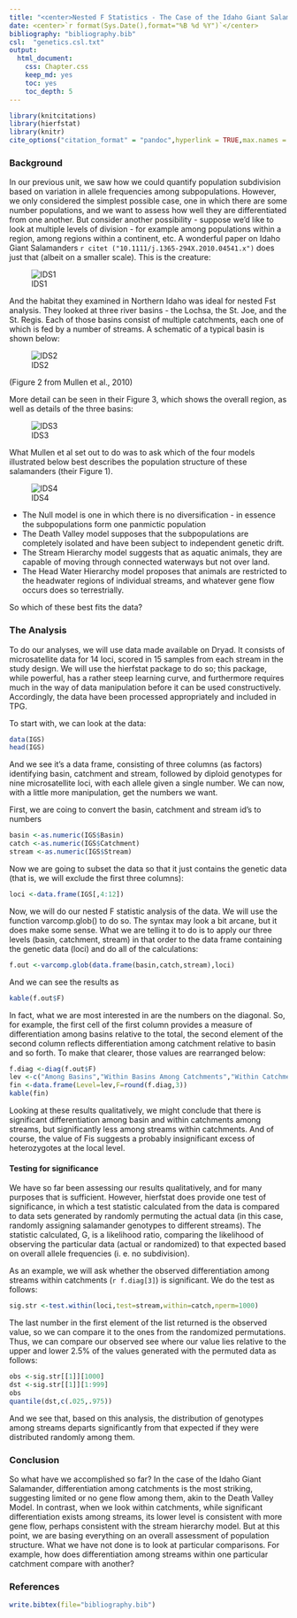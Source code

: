 ```yaml
---
title: "<center>Nested F Statistics - The Case of the Idaho Giant Salamander</center>"
date: <center>`r format(Sys.Date(),format="%B %d %Y")`</center>
bibliography: "bibliography.bib"
csl:  "genetics.csl.txt"
output:
  html_document:
    css: Chapter.css
    keep_md: yes
    toc: yes
    toc_depth: 5
---
```


```r
library(knitcitations)
library(hierfstat)
library(knitr)
cite_options("citation_format" = "pandoc",hyperlink = TRUE,max.names = 2)
```
### Background

In our previous unit, we saw how we could quantify population subdivision based on variation in allele frequencies among subpopulations. However, we only considered the simplest possible case, one in which there are some number populations, and we want to assess how well they are differentiated from one another.  But consider another possibility - suppose we'd like to look at multiple levels of division - for example among populations within a region, among regions within a continent, etc.  A wonderful paper on Idaho Giant Salamanders `r citet ("10.1111/j.1365-294X.2010.04541.x")` does just that (albeit on a smaller scale).  This is the creature:

![IDS1](https://dl.dropboxusercontent.com/u/9752688/QPopgen/figs/IDS.jpeg)

And the habitat they examined in Northern Idaho was ideal for nested Fst analysis.  They looked at three river basins - the Lochsa, the St. Joe, and the St. Regis.  Each of those basins consist of multiple catchments, each one of which is fed by a number of streams.  A schematic of a typical basin is shown below:

![IDS2](https://dl.dropboxusercontent.com/u/9752688/QPopgen/figs/IDS2.png)

(Figure 2 from Mullen et al., 2010)

More detail can be seen in their Figure 3, which shows the overall region, as well as details of the three basins:

![IDS3](https://dl.dropboxusercontent.com/u/9752688/QPopgen/figs/IDSfig3.gif)

What Mullen et al set out to do was to ask which of the four models illustrated below best describes the population structure of these salamanders (their Figure 1).

![IDS4](https://dl.dropboxusercontent.com/u/9752688/QPopgen/figs/IDS1a.png)

* The Null model is one in which there is no diversification - in essence the subpopulations form one panmictic population
* The Death Valley model supposes that the subpopulations are completely isolated and have been subject to independent genetic drift.
* The Stream Hierarchy model suggests that as aquatic animals, they are capable of moving through connected waterways but not over land.
*  The Head Water Hierarchy model proposes that animals are restricted to the headwater regions of individual streams, and whatever gene flow occurs does so terrestrially.

So which of these best fits the data?

### The Analysis

To do our analyses, we will use data made available on Dryad.  It consists of microsatellite data for 14 loci, scored in 15 samples from each stream in the study design.  We will use the hierfstat package to do so; this package, while powerful, has a rather steep learning curve, and furthermore requires much in the way of data manipulation before it can be used constructively.  Accordingly, the data have been processed appropriately and included in TPG.

To start with, we can look at the data:

```r
data(IGS)
head(IGS)
```

And we see it's a data frame, consisting of three columns (as factors) identifying basin, catchment and stream, followed by diploid genotypes for nine microsatellite loci, with each allele given a single number.  We can now, with a little more manipulation, get the numbers we want.

First, we are coing to convert the basin, catchment and stream id's to numbers
```r
basin <-as.numeric(IGS$Basin)
catch <-as.numeric(IGS$Catchment)
stream <-as.numeric(IGS$Stream)
```
Now we are going to subset the data so that it just contains the genetic data (that is, we will exclude the first three columns):
```r
loci <-data.frame(IGS[,4:12])
```
Now, we will do our nested F statistic analysis of the data. We will use the function varcomp.glob() to do so.  The syntax may look a bit arcane, but it does make some sense.  What we are telling it to do is to apply our three levels (basin, catchment, stream) in that order to the data frame containing the genetic data (loci) and do all of the calculations:

```r
f.out <-varcomp.glob(data.frame(basin,catch,stream),loci)
```
And we can see the results as
```r
kable(f.out$F)
```

In fact, what we are most interested in are the numbers on the diagonal.  So, for example, the first cell of the first column provides a measure of differentiation among basins relative to the total, the second element of the second column reflects differentiation among catchment relative to basin and so forth.  To make that clearer, those values are rearranged below:

```r
f.diag <-diag(f.out$F)
lev <-c("Among Basins","Within Basins Among Catchments","Within Catchments among Streams","Within Streams (Fis)")
fin <-data.frame(Level=lev,F=round(f.diag,3))
kable(fin)
```

Looking at these results qualitatively, we might conclude that there is significant differentiation among basin and within catchments among streams, but significantly less among streams within catchments.  And of course, the value of Fis suggests a probably insignificant excess of heterozygotes at the local level.


#### Testing for significance

We have so far been assessing our results qualitatively, and for many purposes that is sufficient.  However, hierfstat does provide one test of significance, in which a test statistic calculated from the data is compared to data sets generated by randomly permuting the actual data (in this case, randomly assigning salamander genotypes to different streams).  The statistic calculated, G, is a likelihood ratio, comparing the likelihood of observing the particular data (actual or randomized) to that expected based on overall allele frequencies (i. e. no subdivision).  

As an example, we will ask whether the observed differentiation among streams within catchments (`r f.diag[3]`) is significant.  We do the test as follows:

```r
sig.str <-test.within(loci,test=stream,within=catch,nperm=1000)
```

The last number in the first element of the list returned is the observed value, so we can compare it to the ones from the randomized permutations.  Thus, we can compare our observed see where our value lies relative to the upper and lower 2.5% of the values generated with the permuted data as follows:

```r

obs <-sig.str[[1]][1000]
dst <-sig.str[[1]][1:999]
obs
quantile(dst,c(.025,.975))
```

And we see that, based on this analysis, the distribution of genotypes among streams departs significantly from that expected if they were distributed randomly among them.

### Conclusion

So what have we accomplished so far? In the case of the Idaho Giant Salamander, differentiation among catchments is the most striking, suggesting limited or no gene flow among them, akin to the Death Valley Model.  In contrast, when we look within catchments, while significant differentiation exists among streams, its lower level is consistent with more gene flow, perhaps consistent with the stream hierarchy model.  But at this point, we are basing everything on an overall assessment of population structure.  What we have not done is to look at particular comparisons.  For example, how does differentiation among streams within one particular catchment compare with another?   

### References

```r
write.bibtex(file="bibliography.bib")
```
